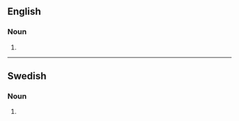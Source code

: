 ==English==

===Noun===
{{head|en|noun form}}

# {{plural of|en|degeneration}}

----

==Swedish==

===Noun===
{{head|sv|noun form}}

# {{sv-noun-form-indef-gen|degeneration}}